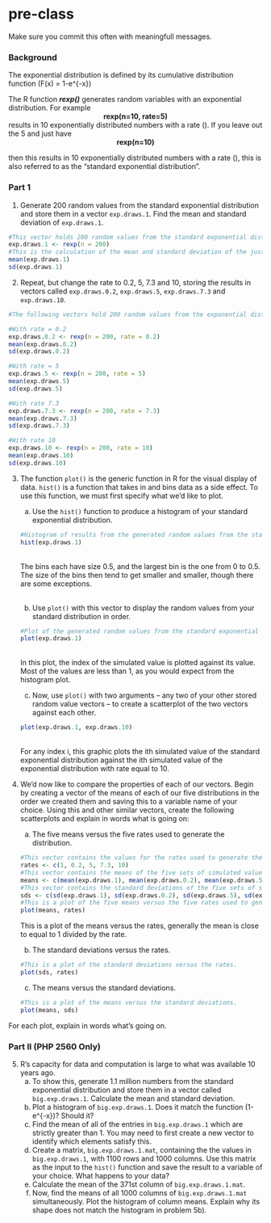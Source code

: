 # pre-class


Make sure you commit this often with meaningfull messages. 

### Background

The exponential distribution is defined by its cumulative distribution function
\(F(x) = 1-e^{-\lambda x}\)

The R function ***rexp()*** generates random variables with an exponential distribution. For example 
<center><strong>rexp(n=10, rate=5)</strong> </center>

results in 10 exponentially distributed numbers with a rate \(\lambda=5\). If you leave out the 5 and just have
<center><strong>rexp(n=10) </strong></center>
then this results in 10 exponentially distributed numbers with a rate \(\lambda=1\), this is also referred to as the "standard exponential distribution". 

### Part 1


1. Generate 200 random values from the standard exponential distribution and store them in a vector `exp.draws.1`.  Find the mean and standard deviation of `exp.draws.1`.
```r
#This vector holds 200 random values from the standard exponential distribution.
exp.draws.1 <- rexp(n = 200)
#This is the calculation of the mean and standard deviation of the just created vector.
mean(exp.draws.1)
sd(exp.draws.1)
```
2. Repeat, but change the rate to 0.2, 5, 7.3 and 10, storing the results in vectors called  `exp.draws.0.2`,  `exp.draws.5`,  `exp.draws.7.3` and  `exp.draws.10`.
```r
#The following vectors hold 200 random values from the exponential distribution with varying rate, with their means and standard deviations calculated.

#With rate = 0.2
exp.draws.0.2 <- rexp(n = 200, rate = 0.2)
mean(exp.draws.0.2)
sd(exp.draws.0.2)

#With rate = 5
exp.draws.5 <- rexp(n = 200, rate = 5)
mean(exp.draws.5)
sd(exp.draws.5)

#With rate 7.3
exp.draws.7.3 <- rexp(n = 200, rate = 7.3)
mean(exp.draws.7.3)
sd(exp.draws.7.3)

#With rate 10
exp.draws.10 <- rexp(n = 200, rate = 10)
mean(exp.draws.10)
sd(exp.draws.10)
```

3. The function `plot()` is the generic function in R for the visual display of data. `hist()` is a function that takes in and bins data as a side effect. To use this function, we must first specify what we'd like to plot.
    a. Use the `hist()` function to produce a histogram of your standard exponential distribution.
```r
#Histogram of results from the generated random values from the standard exponential distribution.
hist(exp.draws.1)
```
<br />
The bins each have size 0.5, and the largest bin is the one from 0 to 0.5. The size of the bins then tend to get smaller and smaller, though there are some exceptions.
<br>
<br>
    b. Use `plot()` with this vector to display the random values from your standard distribution in order.
```r
#Plot of the generated random values from the standard exponential distribution.
plot(exp.draws.1)
```
<br />
In this plot, the index of the simulated value is plotted against its value. Most of the values are less than 1, as you would expect from the histogram plot.
<br>
    c. Now, use `plot()` with two arguments -- any two of your other stored random value vectors -- to create a scatterplot of the two vectors against each other.
```r
plot(exp.draws.1, exp.draws.10)
```
<br>
For any index i, this graphic plots the ith simulated value of the standard exponential distribution against the ith simulated value of the exponential distribution with rate equal to 10.

4. We'd now like to compare the properties of each of our vectors. Begin by creating a vector of the means of each of our five distributions in the order we created them and saving this to a variable name of your choice. Using this and other similar vectors, create the following scatterplots and explain in words what is going on:
    a. The five means versus the five rates used to generate the distribution.
```r
#This vector contains the values for the rates used to generate the random values.
rates <- c(1, 0.2, 5, 7.3, 10)
#This vector contains the means of the five sets of simulated values.
means <- c(mean(exp.draws.1), mean(exp.draws.0.2), mean(exp.draws.5), mean(exp.draws.7.3), mean(exp.draws.10))
#This vector contains the standard deviations of the five sets of simulated values.
sds <- c(sd(exp.draws.1), sd(exp.draws.0.2), sd(exp.draws.5), sd(exp.draws.7.3), sd(exp.draws.10))
#This is a plot of the five means versus the five rates used to generate the values.
plot(means, rates)
```
This is a plot of the means versus the rates, generally the mean is close to equal to 1 divided by the rate.
    b. The standard deviations versus the rates.
```r
#This is a plot of the standard deviations versus the rates.
plot(sds, rates)
```
    c. The means versus the standard deviations.
```r
#This is a plot of the means versus the standard deviations.
plot(means, sds)
```

For each plot, explain in words what's going on.

### Part II (PHP 2560 Only)


5. R's capacity for data and computation is large to what was available 10 years ago. 
    a. To show this, generate 1.1 million numbers from the standard exponential distribution and store them in a vector called `big.exp.draws.1`. Calculate the mean and standard deviation.
    b. Plot a histogram of `big.exp.draws.1`.  Does it match the function \(1-e^{-x}\)?  Should it? 
    c. Find the mean of all of the entries in `big.exp.draws.1` which are strictly greater than 1. You may need to first create a new vector to identify which elements satisfy this.
    d. Create a matrix, `big.exp.draws.1.mat`, containing the the values in 
`big.exp.draws.1`, with 1100 rows and 1000 columns. Use this matrix as the input to the `hist()` function and save the result to a variable of your choice. What happens to your data?
    e. Calculate the mean of the 371st column of `big.exp.draws.1.mat`.
    f. Now, find the means of all 1000 columns of `big.exp.draws.1.mat` simultaneously. Plot the histogram of column means.  Explain why its shape does not match the histogram in problem 5b).
   
